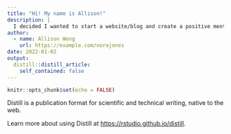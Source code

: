 ```yaml
---
title: "Hi! My name is Allison!"
description: |
  I decided I wanted to start a website/blog and create a positive mental space, while also posting many of my interests. The name of my Blog is 'Little White Orchids'. I picked this name because my favorite flowers are gardenias and white orchids; an orchid was the flower I thought I had made out of paper for my grandma when I was at school and ever since, I have loved orchids because of the sentimental ambience and the elegance of an orchid.
author:
  - name: Allison Wong
    url: https://example.com/norajones
date: 2022-01-02
output:
  distill::distill_article:
    self_contained: false
---
```



```r
knitr::opts_chunk$set(echo = FALSE)
```

Distill is a publication format for scientific and technical writing, native to the web.

Learn more about using Distill at <https://rstudio.github.io/distill>.


